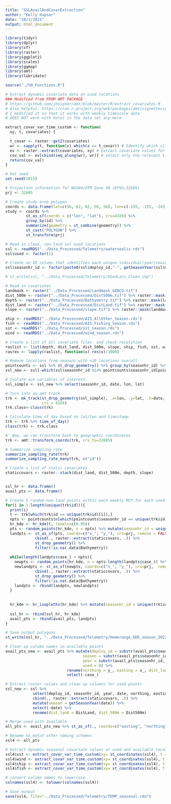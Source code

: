 ```yaml
---
title: "SSLAvailAndCovarExtraction"
author: "Kelly Kapsar"
date: "10/1/2021"
output: html_document
---
```


```r

library(tidyr)
library(dplyr)
library(sf)
library(raster)
library(ggplot2)
library(scales)
library(ggmap)
library(amt) 
library(lubridate)

```


```r

source("./S0_Functions.R")

# Extract dynamic covariate data at used locations 
### Modified from FROM AMT PACKAGE
# https://github.com/jmsigner/amt/blob/master/R/extract_covariates.R
# Also helpful: https://cran.r-project.org/web/packages/amt/vignettes/p3_rsf.html
# I modified it so that it works with weekly timescale data 
# DOES NOT work with holes in the data set any more 

extract_covar_var_time_custom <- function(
  xy, t, covariates) {

  t_covar <- raster::getZ(covariates)
  wr <- sapply(t, function(x) which(x == t_covar)) # Identify which slice to select
  ev <- raster::extract(covariates, xy) # Extract covariate values for all time slices at all used locations 
  cov_val <- ev[cbind(seq_along(wr), wr)] # select only the relevant time slice for each location
  return(cov_val)
}

```

```r

# Set seed
set.seed(1015)

# Projection information for WGS84/UTM Zone 5N (EPSG:32605)
prj <- 32605

# Create study area polygon
coords <- data.frame(lat=c(56, 62, 62, 56, 56), lon=c(-155, -155, -143, -143, -155), id="study")
study <- coords %>% 
         st_as_sf(coords = c("lon", "lat"), crs=4326) %>% 
         group_by(id) %>% 
         summarize(geometry = st_combine(geometry)) %>%  
         st_cast("POLYGON") %>% 
         st_transform(prj)

# Read in clean, non-land ssl used locations
ssl <- readRDS("../Data_Processed/Telemetry/watersealis.rds")
ssl$used <- factor(1)

# Create an ID column that identifies each unique individual/year/season combination
ssl$seasonhr_id <- factor(paste0(ssl$deploy_id,"-", getSeasonYear(ssl$date)))

# st_write(ssl, "../Data_Processed/Telemetry/USedLocs_Clean.shp")

# Read in covariates 
landmask <- raster("../Data_Processed/Landmask_GEBCO.tif")
dist_500m <- raster("../Data_Processed/Dist500m.tif") %>% raster::mask(landmask, maskvalue=1)
depth <- raster("../Data_Processed/Bathymetry.tif") %>% raster::mask(landmask, maskvalue=1)
dist_land <- raster("../Data_Processed/DistLand.tif") %>% raster::mask(landmask, maskvalue=1)
slope <- raster("../Data_Processed/slope.tif") %>% raster::mask(landmask, maskvalue=1)

ship <- readRDS("../Data_Processed/AIS_AllOther_Season.rds") 
fish <- readRDS("../Data_Processed/AIS_Fishing_Season.rds")
sst <- readRDS("../Data_Processed/sst_season.rds")
wind <- readRDS("../Data_Processed/wind_season.rds")

# Create a list of all covariate files  and check resolution 
raslist <- list(depth, dist_land, dist_500m, slope, ship, fish, sst, wind)
rasres <- lapply(raslist, function(x) res(x)/1000)

```


```r

# Remove locations from seasons with <10 locations overall 
pointcounts <- ssl %>% st_drop_geometry() %>% group_by(seasonhr_id) %>% summarize(n=n()) %>% ungroup()
ssl_new <- ssl[-which(ssl$seasonhr_id %in% pointcounts$seasonhr_id[pointcounts$n < 10]),]

# Isolate out variables of interest 
ssl_simple <- ssl_new %>% select(seasonhr_id, date, lon, lat)

# Turn into an amt track
trk <- mk_track(st_drop_geometry(ssl_simple), .x=lon, .y=lat, .t=date, id = seasonhr_id, date=date,
                crs = 4326)
trk.class<-class(trk)

# Calculate time of day based on lat/lon and timestamp
trk <- trk %>% time_of_day()
class(trk) <- trk.class

#' Now, we can transform back to geographic coordinates
trk <- amt::transform_coords(trk, crs_to=32605)

# Summarize sampling rate
summarize_sampling_rate(trk)
summarize_sampling_rate_many(trk, c("id"))

# Create a list of static covariates 
staticcovars <- raster::stack(dist_land, dist_500m, depth, slope)


ssl_hr <- data.frame()
avail_pts <- data.frame()

# Create 5 random non-land points within each weekly MCP for each used point
for(i in 1:length(unique(trk$id))){
  print(i)
  t <- trk[which(trk$id == unique(trk$id)[i]),]
  npts <- pointcounts$n[which(pointcounts$seasonhr_id == unique(trk$id)[i])]*5
  hr_kde <- hr_kde(t, levels=c(0.95))
  pts <- random_points(hr_kde, n = npts) %>% mutate(seasonhr_id = unique(trk$id)[i]) 
  landpts <- st_as_sf(pts, coords=c("x_", "y_"), crs=prj, remove = FALSE) %>% 
             cbind(., raster::extract(staticcovars, .)) %>%
             st_drop_geometry() %>% 
             filter(!is.na(.data$Bathymetry))
  
  while(length(landpts$case_) < npts){
    newpts <- random_points(hr_kde, n = npts-length(landpts$case_)) %>% mutate(seasonhr_id = unique(trk$id)[i])
    newlandpts <- st_as_sf(newpts, coords=c("x_", "y_"), crs=prj,  remove = FALSE) %>% 
             cbind(., raster::extract(staticcovars, .)) %>%
             st_drop_geometry() %>% 
             filter(!is.na(.data$Bathymetry))
    landpts <- rbind(landpts, newlandpts)
  }
  
  
  hr_kde <- hr_isopleths(hr_kde) %>% mutate(seasonhr_id = unique(trk$id)[i])
  
  ssl_hr <- rbind(ssl_hr, hr_kde)
  avail_pts <- rbind(avail_pts, landpts)
}

# Save output polygons 
st_write(ssl_hr, "../Data_Processed/Telemetry/Homerange_KDE_season_20220610.shp")

# Clean up column names in available points 
avail_pts_new <- avail_pts %>% mutate(deploy_id = substr(avail_pts$seasonhr_id, 1, 13), 
                                  season = substr(avail_pts$seasonhr_id, 15, nchar(as.character(avail_pts$seasonhr_id))),
                                  year = substr(avail_pts$seasonhr_id, nchar(as.character(avail_pts$seasonhr_id))-3, nchar(as.character(avail_pts$seasonhr_id))),
                                  used = 0) %>% 
                           rename(northing = y_, easting = x_, dist_land = DistLand, dist_500m = Dist500m) %>%
                           select(-case_)

# Extract raster values and clean up columns for used points 
ssl_new <- ssl %>% 
            select(deploy_id, seasonhr_id, year, date, northing, easting, used) %>% 
            cbind(., raster::extract(staticcovars, .)) %>% 
            mutate(season = getSeasonYear(date)) %>% 
            select(-date) %>% 
            rename(dist_land = DistLand, dist_500m = Dist500m) 

# Merge used with available 
all_pts <- avail_pts_new %>% st_as_sf(., coords=c("easting", "northing"), crs=prj, remove=FALSE) %>% rbind(., ssl_new)

# Rename to match other naming schemes
ssl4 <- all_pts

# Extract dynamic seasonal covariate values at used and available locations 
ssl4$sst <- extract_covar_var_time_custom(xy= st_coordinates(ssl4), t = ssl4$season, covariates=sst)
ssl4$wind <- extract_covar_var_time_custom(xy= st_coordinates(ssl4), t = ssl4$season, covariates=wind)
ssl4$ship <- extract_covar_var_time_custom(xy= st_coordinates(ssl4), t = ssl4$season, covariates=ship)
ssl4$fish <- extract_covar_var_time_custom(xy= st_coordinates(ssl4), t = ssl4$season, covariates=fish)

# convert column names to lowercase 
colnames(ssl4) <- tolower(colnames(ssl4)) 

# Save output
save(ssl4, file="../Data_Processed/Telemetry/TEMP_seasonal.rda")
```





